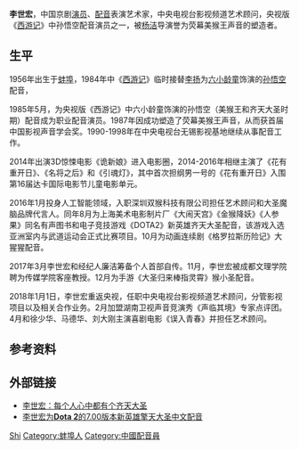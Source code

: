{{BLP unsourced|time=2022-03-18T23:53:03+00:00}}
'''李世宏'''{{BD|1956年|11月15日}}，中国京剧[[演员|演员]]、[[配音|配音]]表演艺术家，中央电视台影视频道艺术顾问，央视版《[[西游记_(1982年电视剧)|西游记]]》中孙悟空配音演员之一，被[[杨洁|杨洁]]导演誉为荧幕美猴王声音的塑造者。

== 生平 ==
1956年出生于[[蚌埠|蚌埠]]，1984年中《[[西游记_(1982年电视剧)|西游记]]》临时接替[[李扬_(配音演员)|李扬]]为[[六小龄童|六小龄童]]饰演的[[孙悟空|孙悟空]]配音，

1985年5月，为央视版《西游记》中六小龄童饰演的孙悟空（美猴王和齐天大圣时期）配音成为职业配音演员。1987年因成功塑造了荧幕美猴王声音，从而获首届中国影视声音学会奖。1990-1998年在中央电视台无锡影视基地继续从事配音工作。

2014年出演3D惊悚电影《诡新娘》进入电影圈，2014-2016年相继主演了《花有重开日》、《名将之后》和《引魂灯》，其中首次担纲男一号的《花有重开日》入围第16届达卡国际电影节儿童电影单元。

2016年1月投身人工智能领域，入职深圳双猴科技有限公司担任艺术顾问和大圣魔脑品牌代言人。同年8月为上海美术电影制片厂《大闹天宫》《金猴降妖》《人参果》同名有声图书和电子竞技游戏《DOTA2》新英雄齐天大圣配音，该游戏入选亚洲室内与武道运动会正式比赛项目。10月为动画连续剧《格罗拉斯历险记》大猩猩配音。

2017年3月李世宏和经纪人廉洁筹备个人首部自传。11月，李世宏被成都文理学院聘为传媒学院客座教授。12月为手游《大圣归来棒指灵霄》猴小圣配音。

2018年1月1日，李世宏重返央视，任职中央电视台影视频道艺术顾问，分管影视项目以及相关合作业务。2月加盟湖南卫视声音竞演秀《声临其境》专家点评团。4月和徐少华、马德华、刘大刚主演喜剧电影《误入青春》并担任艺术顾问。

== 参考资料 ==
{{reflist}}

== 外部链接 ==
* [https://web.archive.org/web/20160130094254/http://news.dayoo.com/guangzhou/201601/29/143386_46435218.htm 李世宏：每个人心中都有个齐天大圣]
* [http://www.dota2.com.cn/article/details/20161213/191871.html 李世宏为'''Dota 2'''的7.00版本新英雄擎天大圣中文配音] {{Wayback|url=http://www.dota2.com.cn/article/details/20161213/191871.html |date=20201112011100 }}

{{声临其境}}

{{Authority control}}
{{DEFAULTSORT:Li李}}
[[Category:李姓|Shi]]
[[Category:蚌埠人|Category:蚌埠人]]
[[Category:中國配音員|Category:中國配音員]]